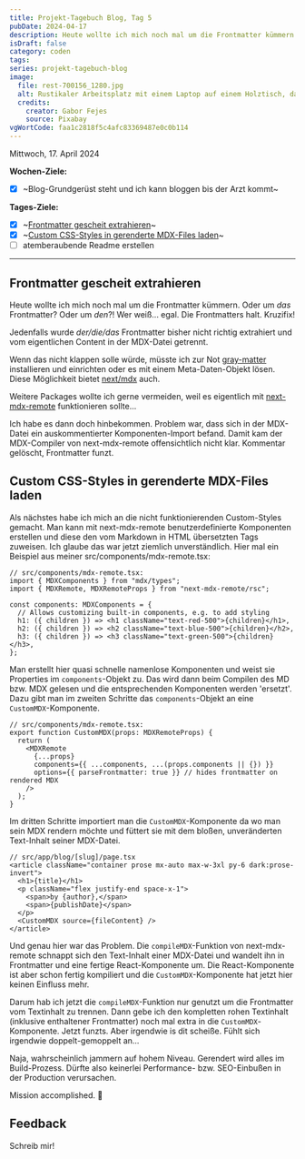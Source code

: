 ---
title: Projekt-Tagebuch Blog, Tag 5
pubDate: 2024-04-17
description: Heute wollte ich mich noch mal um die Frontmatter kümmern. Oder um das Frontmatter? Oder um den?! Wer weiß... egal. Die Frontmatters halt. Kruzifix! Jedenfalls wird der/die/das bisher nicht richtig...
isDraft: false
category: coden
tags:
series: projekt-tagebuch-blog
image:
  file: rest-700156_1280.jpg
  alt: Rustikaler Arbeitsplatz mit einem Laptop auf einem Holztisch, daneben eine Hängematte.
  credits:
    creator: Gabor Fejes
    source: Pixabay
vgWortCode: faa1c2818f5c4afc83369487e0c0b114
---

Mittwoch, 17. April 2024

**Wochen-Ziele:**

- [x] ~Blog-Grundgerüst steht und ich kann bloggen bis der Arzt kommt~

**Tages-Ziele:**

- [x] ~[Frontmatter gescheit extrahieren](#frontmatter-gescheit-extrahieren)~
- [x] ~[Custom CSS-Styles in gerenderte MDX-Files laden](#custom-css-styles-in-gerenderte-mdx-files-laden)~
- [ ] atemberaubende Readme erstellen

---

## Frontmatter gescheit extrahieren

Heute wollte ich mich noch mal um die Frontmatter kümmern. Oder um _das_ Frontmatter? Oder um _den_?! Wer weiß... egal. Die Frontmatters halt. Kruzifix!

Jedenfalls wurde _der/die/das_ Frontmatter bisher nicht richtig extrahiert und vom eigentlichen Content in der MDX-Datei getrennt.

Wenn das nicht klappen solle würde, müsste ich zur Not [gray-matter](https://www.npmjs.com/package/gray-matter) installieren und einrichten oder es mit einem Meta-Daten-Objekt lösen. Diese Möglichkeit bietet [next/mdx](https://www.npmjs.com/package/@next/mdx) auch.

Weitere Packages wollte ich gerne vermeiden, weil es eigentlich mit [next-mdx-remote](https://www.npmjs.com/package/next-mdx-remote) funktionieren sollte...

Ich habe es dann doch hinbekommen. Problem war, dass sich in der MDX-Datei ein auskommentierter Komponenten-Import befand. Damit kam der MDX-Compiler von next-mdx-remote offensichtlich nicht klar. Kommentar gelöscht, Frontmatter funzt.

## Custom CSS-Styles in gerenderte MDX-Files laden

Als nächstes habe ich mich an die nicht funktionierenden Custom-Styles gemacht. Man kann mit next-mdx-remote benutzerdefinierte Komponenten erstellen und diese den vom Markdown in HTML übersetzten Tags zuweisen. Ich glaube das war jetzt ziemlich unverständlich. Hier mal ein Beispiel aus meiner src/components/mdx-remote.tsx:

```tsx
// src/components/mdx-remote.tsx:
import { MDXComponents } from "mdx/types";
import { MDXRemote, MDXRemoteProps } from "next-mdx-remote/rsc";

const components: MDXComponents = {
  // Allows customizing built-in components, e.g. to add styling
  h1: ({ children }) => <h1 className="text-red-500">{children}</h1>,
  h2: ({ children }) => <h2 className="text-blue-500">{children}</h2>,
  h3: ({ children }) => <h3 className="text-green-500">{children}</h3>,
};
```

Man erstellt hier quasi schnelle namenlose Komponenten und weist sie Properties im `components`-Objekt zu. Das wird dann beim Compilen des MD bzw. MDX gelesen und die entsprechenden Komponenten werden 'ersetzt'. Dazu gibt man im zweiten Schritte das `components`-Objekt an eine `CustomMDX`-Komponente.

```tsx
// src/components/mdx-remote.tsx:
export function CustomMDX(props: MDXRemoteProps) {
  return (
    <MDXRemote
      {...props}
      components={{ ...components, ...(props.components || {}) }}
      options={{ parseFrontmatter: true }} // hides frontmatter on rendered MDX
    />
  );
}
```

Im dritten Schritte importiert man die `CustomMDX`-Komponente da wo man sein MDX rendern möchte und füttert sie mit dem bloßen, unveränderten Text-Inhalt seiner MDX-Datei.

```tsx
// src/app/blog/[slug]/page.tsx
<article className="container prose mx-auto max-w-3xl py-6 dark:prose-invert">
  <h1>{title}</h1>
  <p className="flex justify-end space-x-1">
    <span>by {author},</span>
    <span>{publishDate}</span>
  </p>
  <CustomMDX source={fileContent} />
</article>
```

Und genau hier war das Problem. Die `compileMDX`-Funktion von next-mdx-remote schnappt sich den Text-Inhalt einer MDX-Datei und wandelt ihn in Frontmatter und eine fertige React-Komponente um. Die React-Komponente ist aber schon fertig kompiliert und die `CustomMDX`-Komponente hat jetzt hier keinen Einfluss mehr.

Darum hab ich jetzt die `compileMDX`-Funktion nur genutzt um die Frontmatter vom Textinhalt zu trennen. Dann gebe ich den kompletten rohen Textinhalt (inklusive enthaltener Frontmatter) noch mal extra in die `CustomMDX`-Komponente. Jetzt funzts. Aber irgendwie is dit scheiße. Fühlt sich irgendwie doppelt-gemoppelt an...

Naja, wahrscheinlich jammern auf hohem Niveau. Gerendert wird alles im Build-Prozess. Dürfte also keinerlei Performance- bzw. SEO-Einbußen in der Production verursachen.

Mission accomplished. 🚀

## Feedback

<Accordion>
Schreib mir!

<SocialLinks />

</Accordion>
